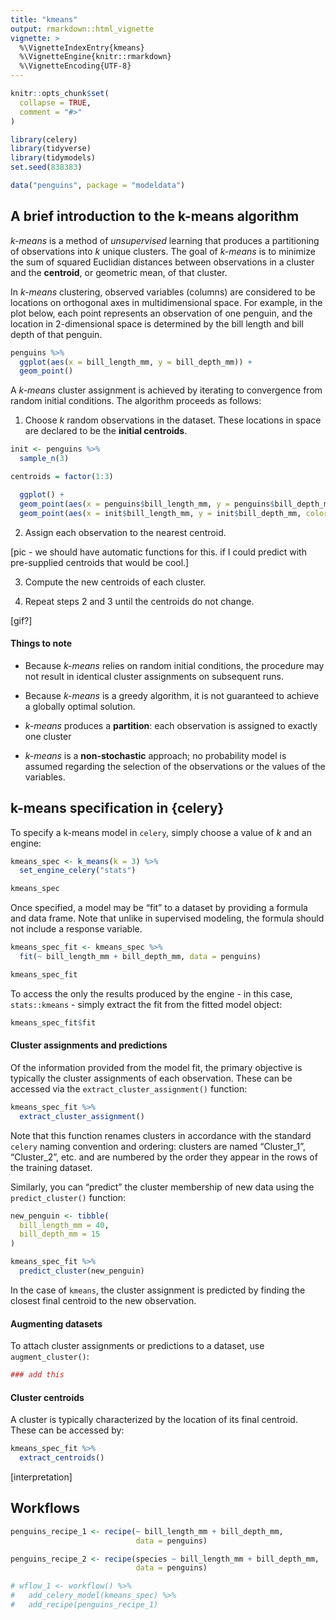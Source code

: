 ```yaml
---
title: "kmeans"
output: rmarkdown::html_vignette
vignette: >
  %\VignetteIndexEntry{kmeans}
  %\VignetteEngine{knitr::rmarkdown}
  %\VignetteEncoding{UTF-8}
---
```


```r
knitr::opts_chunk$set(
  collapse = TRUE,
  comment = "#>"
)
```

```r
library(celery)
library(tidyverse)
library(tidymodels)
set.seed(838383)

data("penguins", package = "modeldata")
```

## A brief introduction to the k-means algorithm

*k-means* is a method of *unsupervised* learning that produces a partitioning of
observations into *k* unique clusters.  The goal of *k-means* is to minimize the sum of
squared Euclidian distances between observations in a cluster and the **centroid**,
or geometric mean, of that cluster.

In *k-means* clustering, observed variables (columns) are considered to be locations
on orthogonal axes in multidimensional space.  For example, in the plot below,
each point represents an observation of one penguin, and the location in 2-dimensional
space is determined by the bill length and bill depth of that penguin.

```r
penguins %>%
  ggplot(aes(x = bill_length_mm, y = bill_depth_mm)) + 
  geom_point()
```


A *k-means* cluster assignment is achieved by iterating to convergence from random
initial conditions.  The algorithm proceeds as follows:

1. Choose *k* random observations in the dataset.  These locations in space are
declared to be the **initial centroids**.

```r
init <- penguins %>%
  sample_n(3)

centroids = factor(1:3)

  ggplot() + 
  geom_point(aes(x = penguins$bill_length_mm, y = penguins$bill_depth_mm)) +
  geom_point(aes(x = init$bill_length_mm, y = init$bill_depth_mm, color = clusters), size = 5)
```

2. Assign each observation to the nearest centroid.

[pic - we should have automatic functions for this.  if I could predict with
pre-supplied centroids that would be cool.]

3. Compute the new centroids of each cluster.

4. Repeat steps 2 and 3 until the centroids do not change.

[gif?]


#### Things to note

* Because *k-means* relies on random initial conditions, the procedure may not
result in identical cluster assignments on subsequent runs.

* Because *k-means* is a greedy algorithm, it is not guaranteed to achieve a
globally optimal solution.

* *k-means* produces a **partition**: each observation is assigned to exactly 
one cluster

* *k-means* is a **non-stochastic** approach; no probability model is assumed
regarding the selection of the observations or the values of the variables.


## k-means specification in {celery}

To specify a k-means model in `celery`, simply choose a value of $k$ and an
engine:

```r
kmeans_spec <- k_means(k = 3) %>%
  set_engine_celery("stats") 

kmeans_spec
```

Once specified, a model may be "fit" to a dataset by providing a formula and 
data frame.  Note that unlike in supervised modeling, the formula should not
include a response variable.

```r
kmeans_spec_fit <- kmeans_spec %>%
  fit(~ bill_length_mm + bill_depth_mm, data = penguins)

kmeans_spec_fit
```

To access the only the results produced by the engine - in this case, `stats::kmeans` -
simply extract the fit from the fitted model object:

```r
kmeans_spec_fit$fit
```

#### Cluster assignments and predictions

Of the information provided from the model fit, the primary objective is typically
the cluster assignments of each observation.  These can be accessed via the
`extract_cluster_assignment()` function:

```r
kmeans_spec_fit %>%
  extract_cluster_assignment()
```

Note that this function renames clusters in accordance with the standard `celery`
naming convention and ordering: clusters are named "Cluster_1", "Cluster_2", etc.
and are numbered by the order they appear in the rows of the training dataset.

Similarly, you can "predict" the cluster membership of new data using the 
`predict_cluster()` function:

```r
new_penguin <- tibble(
  bill_length_mm = 40,
  bill_depth_mm = 15
)

kmeans_spec_fit %>%
  predict_cluster(new_penguin)
```

In the case of `kmeans`, the cluster assignment is predicted by finding the closest
final centroid to the new observation.


#### Augmenting datasets

To attach cluster assignments or predictions to a dataset, use `augment_cluster()`:

```r
### add this
```


#### Cluster centroids

A cluster is typically characterized by the location of its
final centroid.  These can be accessed by:

```r
kmeans_spec_fit %>%
  extract_centroids()
```

[interpretation]


## Workflows

```r
penguins_recipe_1 <- recipe(~ bill_length_mm + bill_depth_mm,
                            data = penguins)

penguins_recipe_2 <- recipe(species ~ bill_length_mm + bill_depth_mm,
                            data = penguins)

# wflow_1 <- workflow() %>%
#   add_celery_model(kmeans_spec) %>%
#   add_recipe(penguins_recipe_1)
```


























